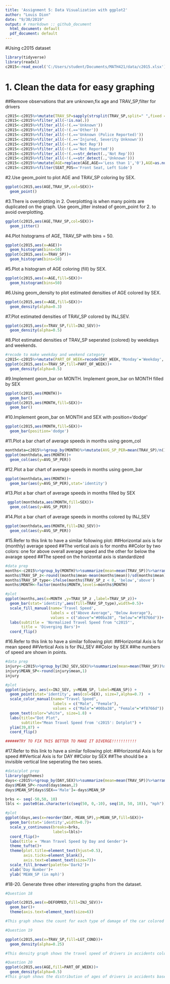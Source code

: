```yaml
---
title: 'Assignment 5: Data Visualization with ggplot2'
author: "Louis Dion"
date: "9/30/2019"
output: # rmarkdown :: github_document
  html_document: default
  pdf_document: default
---
```

#Using c2015 dataset
```r
library(tidyverse)
library(readxl)
c2015<-read_excel('C:/Users/student/Documents/MATH421/data/c2015.xlsx')
```

# 1. Clean the data for easy graphing
##Remove observations that are unknown,fix age and TRAV_SP,filter for drivers
```r
c2015<-c2015%>%mutate(TRAV_SP=sapply(strsplit(TRAV_SP,split=" ",fixed = TRUE),function(x) (x[1])), TRAV_SP=as.numeric(TRAV_SP))
c2015<-c2015%>%filter_all(~!is.na(.))
c2015<-c2015%>%filter_all(~!(.=='Unknown'))
c2015<-c2015%>%filter_all(~!(.=='Other'))
c2015<-c2015%>%filter_all(~!(.=='Unknown (Police Reported)'))
c2015<-c2015%>%filter_all(~!(.=='Injured, Severity Unknown'))
c2015<-c2015%>%filter_all(~!(.=='Not Rep'))
c2015<-c2015%>%filter_all(~!(.=='Not Reported'))
c2015<-c2015%>%filter_all(~!(.==str_detect(.,'Not Rep')))
c2015<-c2015%>%filter_all(~!(.==str_detect(.,'Unknown')))
c2015<-c2015%>%mutate(AGE=replace(AGE,AGE=='Less than 1','0'),AGE=as.numeric(AGE))
c2015<-c2015%>%filter(SEAT_POS=='Front Seat, Left Side')
```
#2.Use geom_point to plot AGE and TRAV_SP coloring by SEX.
```r
ggplot(c2015,aes(AGE,TRAV_SP,col=SEX))+
  geom_point()
```
#3.There is overplotting in 2. Overplotting is when many points are duplicated on the graph. Use geom_jitter instead of geom_point for 2. to avoid overplotting.
```r
ggplot(c2015,aes(AGE,TRAV_SP,col=SEX))+
  geom_jitter()
```
#4.Plot histograms of AGE, TRAV_SP with bins = 50.
```r
ggplot(c2015,aes(x=AGE))+
  geom_histogram(bins=50)
ggplot(c2015,aes(x=TRAV_SP))+
  geom_histogram(bins=50)
```
#5.Plot a histogram of AGE coloring (fill) by SEX.
```r
ggplot(c2015,aes(x=AGE,fill=SEX))+
  geom_histogram(bins=50)
```
#6.Using geom_density to plot estimated densities of AGE colored by SEX.
```r
ggplot(c2015,aes(x=AGE,fill=SEX))+
  geom_density(alpha=0.3)
```
#7.Plot estimated densities of TRAV_SP colored by INJ_SEV.
```r
ggplot(c2015,aes(x=TRAV_SP,fill=INJ_SEV))+
  geom_density(alpha=0.5)
```
#8.Plot estimated densities of TRAV_SP seperated (colored) by weekdays and weekends.
```r
#recode to make weekday and weekend category
c2015<-c2015%>%mutate(PART_OF_WEEK=recode(DAY_WEEK,'Monday'='Weekday','Tuesday'='Weekday','Wednesday'='Weekday','Thursday'='Weekday','Friday'='Weekday','Saturday'='Weekend','Sunday'='Weekend'))
ggplot(c2015,aes(x=TRAV_SP,fill=PART_OF_WEEK))+
  geom_density(alpha=0.5)

```
#9.Implement geom_bar on MONTH. Implement geom_bar on MONTH filled by SEX
```r
ggplot(c2015,aes(MONTH))+
  geom_bar()
ggplot(c2015,aes(MONTH,fill=SEX))+
  geom_bar()
```
#10.Implement geom_bar on MONTH and SEX with position='dodge'
```r
ggplot(c2015,aes(MONTH,fill=SEX))+
  geom_bar(position='dodge')
```
#11.Plot a bar chart of average speeds in months using geom_col
```r
monthdata=c2015%>%group_by(MONTH)%>%mutate(AVG_SP_PER=mean(TRAV_SP)/n())
ggplot(monthdata,aes(MONTH))+
  geom_col(aes(y=AVG_SP_PER))

```
#12.Plot a bar chart of average speeds in months using geom_bar
```r
ggplot(monthdata,aes(MONTH))+
  geom_bar(aes(y=AVG_SP_PER),stat='identity')

```
#13.Plot a bar chart of average speeds in months filled by SEX
```r
 ggplot(monthdata,aes(MONTH,fill=SEX))+
  geom_col(aes(y=AVG_SP_PER))        
```
#14.Plot a bar chart of average speeds in months colored by INJ_SEV
```r
ggplot(monthdata,aes(MONTH,fill=INJ_SEV))+
  geom_col(aes(y=AVG_SP_PER))  

```
#15.Refer to this link to have a similar following plot:
##Horizontal axis is for (monthly) average speed
##The vertical axis is for months
##Color by two colors: one for above overall average speed and the other for below the avarage speed
##The speed on the horizontal axis is standardized
```r
#data prep
months<-c2015%>%group_by(MONTH)%>%summarize(mean=mean(TRAV_SP))%>%arrange(mean)
months$TRAV_SP_z<-round((months$mean-mean(months$mean))/sd(months$mean),2)
months$TRAV_SP_type<-ifelse(months$TRAV_SP_z < 0, 'below','above')
months$MONTH<-factor(months$MONTH,levels=months$MONTH)

#plot
ggplot(months,aes(x=MONTH ,y=TRAV_SP_z ,label=TRAV_SP_z))+
  geom_bar(stat='identity',aes(fill=TRAV_SP_type),width=0.5)+
  scale_fill_manual(name='Travel Speed',
                    labels = c("Above Average", "Below Average"), 
                    values = c("above"="#00ba38", "below"="#f8766d"))+
  labs(subtitle = 'Normalized Travel Speed from "c2015"',
       title = 'Diverging Bars')+
  coord_flip()

```
#16.Refer to this link to have a similar following plot:
##Horizontal Axis is for mean speed
##Vertical Axis is for INJ_SEV
##Color by SEX
##he numbers of speed are shown in points.
```r
#data prep
injury<-c2015%>%group_by(INJ_SEV,SEX)%>%summarize(mean=mean(TRAV_SP))%>%ungroup()
injury$MEAN_SP<-round(injury$mean,1)
injury

#plot
ggplot(injury, aes(x=INJ_SEV, y=MEAN_SP, label=MEAN_SP)) + 
  geom_point(stat='identity', aes(col=SEX), size=7,alpha=0.7)  +
  scale_color_manual(name="Travel Speed", 
                     labels = c("Male", "Female"), 
                     values = c("Male"="#00ba38", "Female"="#f8766d")) + 
  geom_text(color="white", size=1.8) +
  labs(title="Dot Plot", 
       subtitle="Mean Travel Speed from 'c2015': Dotplot") + 
  ylim(39,87) +
  coord_flip()

######TRY TO FIX THIS BETTER TO MAKE IT DIVERGE!!!!!!!!!!!

```
#17.Refer to this link to have a similar following plot:
##Horizontal Axis is for speed
##Vertical Axis is for DAY
##Color by SEX
##The should be a invisible vertical line seperating the two sexes.
```r
#data/plot prep
library(ggthemes)
days<-c2015%>%group_by(DAY,SEX)%>%summarize(mean=mean(TRAV_SP))%>%arrange(mean)%>%ungroup()
days$MEAN_SP<-round(days$mean,2)
days$MEAN_SP[days$SEX=='Male']=-days$MEAN_SP

brks <- seq(-50,50, 10)
lbls <- paste0(as.character(c(seq(50, 0,-10), seq(10, 50, 10)), "mph"))

#plot
ggplot(days,aes(x=reorder(DAY,-MEAN_SP),y=MEAN_SP,fill=SEX))+
  geom_bar(stat='identity',width=0.7)+
  scale_y_continuous(breaks=brks,
                     labels=lbls)+
  coord_flip()+
  labs(title = 'Mean Travel Speed by Day and Gender')+
  theme_tufte()+
  theme(plot.title=element_text(hjust=0.5),
        axis.ticks=element_blank(),
        axis.text=element_text(size=7))+
  scale_fill_brewer(palette='Dark2')+
  xlab('Day Number')+
  ylab('MEAN_SP (in mph)')
```
#18-20. Generate three other interesting graphs from the dataset.
```r
#Question 18

ggplot(c2015,aes(x=DEFORMED,fill=INJ_SEV))+
  geom_bar()+
  theme(axis.text=element_text(size=6))

#This graph shows the count for each type of damage of the car colored by the severity of the injury of the person. When more damage is done to the car, the higher the chance of a more serious injury to the person.
```
```r
#Question 19

ggplot(c2015,aes(x=TRAV_SP,fill=LGT_COND))+
  geom_density(alpha=0.25)

#This density graph shows the travel speed of drivers in accidents colored by the lighting condition at the time of the accident. It appears that when drivers tended to drive the fastest when the road was dark or not lighted, which is surprising because people are usually more  comfortable when the road is lit. 

```
```r
#Question 20
ggplot(c2015,aes(AGE,fill=PART_OF_WEEK))+
  geom_density(alpha=0.5)
#This graph shows the distribution of ages of drivers in accidents based on whether the accident occurred on a weekday or weekend. This shows that younger drivers occurred in accidents on weekends, which makes sense as younger people tend to go out more on weekends.
```

